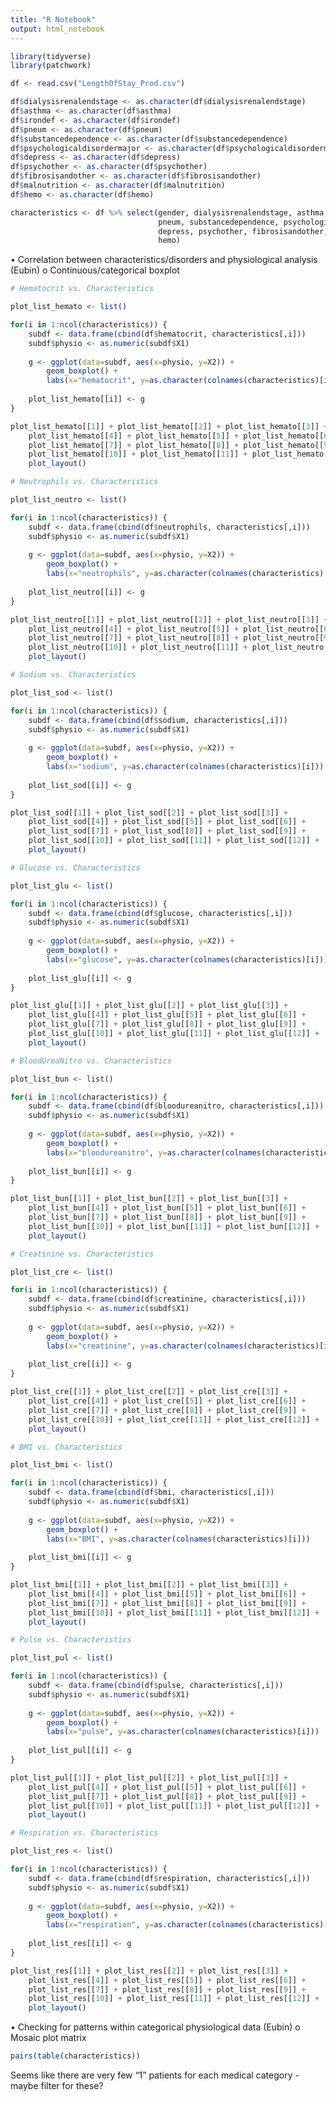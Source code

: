 ```yaml
---
title: "R Notebook"
output: html_notebook
---
```


```r
library(tidyverse)
library(patchwork)
```

```r
df <- read.csv("LengthOfStay_Prod.csv")

df$dialysisrenalendstage <- as.character(df$dialysisrenalendstage)
df$asthma <- as.character(df$asthma)
df$irondef <- as.character(df$irondef)
df$pneum <- as.character(df$pneum)
df$substancedependence <- as.character(df$substancedependence)
df$psychologicaldisordermajor <- as.character(df$psychologicaldisordermajor)
df$depress <- as.character(df$depress)
df$psychother <- as.character(df$psychother)
df$fibrosisandother <- as.character(df$fibrosisandother)
df$malnutrition <- as.character(df$malnutrition)
df$hemo <- as.character(df$hemo)

characteristics <- df %>% select(gender, dialysisrenalendstage, asthma, irondef,
                                 pneum, substancedependence, psychologicaldisordermajor,
                                 depress, psychother, fibrosisandother, malnutrition,
                                 hemo)
```


•	Correlation between characteristics/disorders and physiological analysis (Eubin)
o	Continuous/categorical boxplot

```r
# Hematocrit vs. Characteristics

plot_list_hemato <- list()

for(i in 1:ncol(characteristics)) {
    subdf <- data.frame(cbind(df$hematocrit, characteristics[,i]))
    subdf$physio <- as.numeric(subdf$X1)
    
    g <- ggplot(data=subdf, aes(x=physio, y=X2)) +
        geom_boxplot() +
        labs(x="hematocrit", y=as.character(colnames(characteristics)[i]))
    
    plot_list_hemato[[i]] <- g
}

plot_list_hemato[[1]] + plot_list_hemato[[2]] + plot_list_hemato[[3]] +
    plot_list_hemato[[4]] + plot_list_hemato[[5]] + plot_list_hemato[[6]] +
    plot_list_hemato[[7]] + plot_list_hemato[[8]] + plot_list_hemato[[9]] +
    plot_list_hemato[[10]] + plot_list_hemato[[11]] + plot_list_hemato[[12]] +
    plot_layout()
```

```r
# Neutrophils vs. Characteristics

plot_list_neutro <- list()

for(i in 1:ncol(characteristics)) {
    subdf <- data.frame(cbind(df$neutrophils, characteristics[,i]))
    subdf$physio <- as.numeric(subdf$X1)
    
    g <- ggplot(data=subdf, aes(x=physio, y=X2)) +
        geom_boxplot() +
        labs(x="neutrophils", y=as.character(colnames(characteristics)[i]))
    
    plot_list_neutro[[i]] <- g
}

plot_list_neutro[[1]] + plot_list_neutro[[2]] + plot_list_neutro[[3]] +
    plot_list_neutro[[4]] + plot_list_neutro[[5]] + plot_list_neutro[[6]] +
    plot_list_neutro[[7]] + plot_list_neutro[[8]] + plot_list_neutro[[9]] +
    plot_list_neutro[[10]] + plot_list_neutro[[11]] + plot_list_neutro[[12]] +
    plot_layout()
```

```r
# Sodium vs. Characteristics

plot_list_sod <- list()

for(i in 1:ncol(characteristics)) {
    subdf <- data.frame(cbind(df$sodium, characteristics[,i]))
    subdf$physio <- as.numeric(subdf$X1)
    
    g <- ggplot(data=subdf, aes(x=physio, y=X2)) +
        geom_boxplot() +
        labs(x="sodium", y=as.character(colnames(characteristics)[i]))
    
    plot_list_sod[[i]] <- g
}

plot_list_sod[[1]] + plot_list_sod[[2]] + plot_list_sod[[3]] +
    plot_list_sod[[4]] + plot_list_sod[[5]] + plot_list_sod[[6]] +
    plot_list_sod[[7]] + plot_list_sod[[8]] + plot_list_sod[[9]] +
    plot_list_sod[[10]] + plot_list_sod[[11]] + plot_list_sod[[12]] +
    plot_layout()
```

```r
# Glucose vs. Characteristics

plot_list_glu <- list()

for(i in 1:ncol(characteristics)) {
    subdf <- data.frame(cbind(df$glucose, characteristics[,i]))
    subdf$physio <- as.numeric(subdf$X1)
    
    g <- ggplot(data=subdf, aes(x=physio, y=X2)) +
        geom_boxplot() +
        labs(x="glucose", y=as.character(colnames(characteristics)[i]))
    
    plot_list_glu[[i]] <- g
}

plot_list_glu[[1]] + plot_list_glu[[2]] + plot_list_glu[[3]] +
    plot_list_glu[[4]] + plot_list_glu[[5]] + plot_list_glu[[6]] +
    plot_list_glu[[7]] + plot_list_glu[[8]] + plot_list_glu[[9]] +
    plot_list_glu[[10]] + plot_list_glu[[11]] + plot_list_glu[[12]] +
    plot_layout()
```

```r
# BloodUreaNitro vs. Characteristics

plot_list_bun <- list()

for(i in 1:ncol(characteristics)) {
    subdf <- data.frame(cbind(df$bloodureanitro, characteristics[,i]))
    subdf$physio <- as.numeric(subdf$X1)
    
    g <- ggplot(data=subdf, aes(x=physio, y=X2)) +
        geom_boxplot() +
        labs(x="bloodureanitro", y=as.character(colnames(characteristics)[i]))
    
    plot_list_bun[[i]] <- g
}

plot_list_bun[[1]] + plot_list_bun[[2]] + plot_list_bun[[3]] +
    plot_list_bun[[4]] + plot_list_bun[[5]] + plot_list_bun[[6]] +
    plot_list_bun[[7]] + plot_list_bun[[8]] + plot_list_bun[[9]] +
    plot_list_bun[[10]] + plot_list_bun[[11]] + plot_list_bun[[12]] +
    plot_layout()
```

```r
# Creatinine vs. Characteristics

plot_list_cre <- list()

for(i in 1:ncol(characteristics)) {
    subdf <- data.frame(cbind(df$creatinine, characteristics[,i]))
    subdf$physio <- as.numeric(subdf$X1)
    
    g <- ggplot(data=subdf, aes(x=physio, y=X2)) +
        geom_boxplot() +
        labs(x="creatinine", y=as.character(colnames(characteristics)[i]))
    
    plot_list_cre[[i]] <- g
}

plot_list_cre[[1]] + plot_list_cre[[2]] + plot_list_cre[[3]] +
    plot_list_cre[[4]] + plot_list_cre[[5]] + plot_list_cre[[6]] +
    plot_list_cre[[7]] + plot_list_cre[[8]] + plot_list_cre[[9]] +
    plot_list_cre[[10]] + plot_list_cre[[11]] + plot_list_cre[[12]] +
    plot_layout()
```

```r
# BMI vs. Characteristics

plot_list_bmi <- list()

for(i in 1:ncol(characteristics)) {
    subdf <- data.frame(cbind(df$bmi, characteristics[,i]))
    subdf$physio <- as.numeric(subdf$X1)
    
    g <- ggplot(data=subdf, aes(x=physio, y=X2)) +
        geom_boxplot() +
        labs(x="BMI", y=as.character(colnames(characteristics)[i]))
    
    plot_list_bmi[[i]] <- g
}

plot_list_bmi[[1]] + plot_list_bmi[[2]] + plot_list_bmi[[3]] +
    plot_list_bmi[[4]] + plot_list_bmi[[5]] + plot_list_bmi[[6]] +
    plot_list_bmi[[7]] + plot_list_bmi[[8]] + plot_list_bmi[[9]] +
    plot_list_bmi[[10]] + plot_list_bmi[[11]] + plot_list_bmi[[12]] +
    plot_layout()
```

```r
# Pulse vs. Characteristics

plot_list_pul <- list()

for(i in 1:ncol(characteristics)) {
    subdf <- data.frame(cbind(df$pulse, characteristics[,i]))
    subdf$physio <- as.numeric(subdf$X1)
    
    g <- ggplot(data=subdf, aes(x=physio, y=X2)) +
        geom_boxplot() +
        labs(x="pulse", y=as.character(colnames(characteristics)[i]))
    
    plot_list_pul[[i]] <- g
}

plot_list_pul[[1]] + plot_list_pul[[2]] + plot_list_pul[[3]] +
    plot_list_pul[[4]] + plot_list_pul[[5]] + plot_list_pul[[6]] +
    plot_list_pul[[7]] + plot_list_pul[[8]] + plot_list_pul[[9]] +
    plot_list_pul[[10]] + plot_list_pul[[11]] + plot_list_pul[[12]] +
    plot_layout()
```

```r
# Respiration vs. Characteristics

plot_list_res <- list()

for(i in 1:ncol(characteristics)) {
    subdf <- data.frame(cbind(df$respiration, characteristics[,i]))
    subdf$physio <- as.numeric(subdf$X1)
    
    g <- ggplot(data=subdf, aes(x=physio, y=X2)) +
        geom_boxplot() +
        labs(x="respiration", y=as.character(colnames(characteristics)[i]))
    
    plot_list_res[[i]] <- g
}

plot_list_res[[1]] + plot_list_res[[2]] + plot_list_res[[3]] +
    plot_list_res[[4]] + plot_list_res[[5]] + plot_list_res[[6]] +
    plot_list_res[[7]] + plot_list_res[[8]] + plot_list_res[[9]] +
    plot_list_res[[10]] + plot_list_res[[11]] + plot_list_res[[12]] +
    plot_layout()
```

•	Checking for patterns within categorical physiological data (Eubin)
o	Mosaic plot matrix

```r
pairs(table(characteristics))
```

Seems like there are very few "1" patients for each medical category - maybe filter for these?

